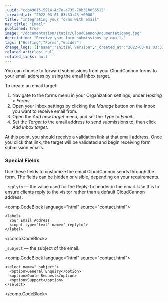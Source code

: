 ```yaml
---
_uuid: "ccb49015-5914-4c7e-a735-70b31b056512"
_created_at: "2022-03-01 03:33:45 +0000"
title: "Integrating your forms with email"
nav_title: "Email"
published: true
image: "/documentation/static/CloudCannonDocumentationog.jpg"
description: "Receive your form submissions by email."
tags: ["Hosting","Forms","Guides"]
change_logs: [{"name":"Initial Version","_created_at":"2022-03-01 03:33:45 +0000"}]
related_articles: null
related_links: null
---
```


You can choose to forward submissions from your CloudCannon forms to your email address by using the email Inbox target.

To create an email target:

1. Navigate to the forms menu in your Organization settings, under *Hosting &gt; Forms.*
2. Open your Inbox settings by clicking the *Manage* button on the Inbox you want to receive email from.
3. Open the *Add new target* menu, and set the *Type* to *Email.*
4. Set the *Target* to the email address to send submissions to, then click *Add Inbox target*.

At this point, you should receive a validation link at that email address. Once you click that link, the target will be validated and begin receiving form submission emails.​​​

### Special Fields
Use these fields to customize the email CloudCannon sends through the form. The fields can be hidden or visible, depending on your requirements.

`_replyto` — the value used for the Reply-To header in the email. Use this to ensure clients reply to the visitor rather than a default CloudCannon address.

<comp.CodeBlock language="html" source="contact.html">
```
<label>
  Your Email Address
  <input type="text" name="_replyto">
</label>
```
</comp.CodeBlock>

`_subject` — the subject of the email.

<comp.CodeBlock language="html" source="contact.html">
```
<select name="_subject">
  <option>General Enquiry</option>
  <option>Quote Request</option>
  <option>Support</option>
</select>
```
</comp.CodeBlock>
